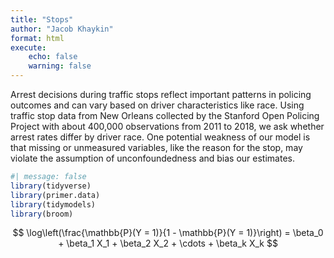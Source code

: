 ```yaml
---
title: "Stops"
author: "Jacob Khaykin"
format: html
execute: 
    echo: false
    warning: false
---
```

Arrest decisions during traffic stops reflect important patterns in policing outcomes and can vary based on driver characteristics like race. Using traffic stop data from New Orleans collected by the Stanford Open Policing Project with about 400,000 observations from 2011 to 2018, we ask whether arrest rates differ by driver race. One potential weakness of our model is that missing or unmeasured variables, like the reason for the stop, may violate the assumption of unconfoundedness and bias our estimates.



```r
#| message: false
library(tidyverse)
library(primer.data)
library(tidymodels)
library(broom)
```

$$
\log\left(\frac{\mathbb{P}(Y = 1)}{1 - \mathbb{P}(Y = 1)}\right) = \beta_0 + \beta_1 X_1 + \beta_2 X_2 + \cdots + \beta_k X_k
$$

